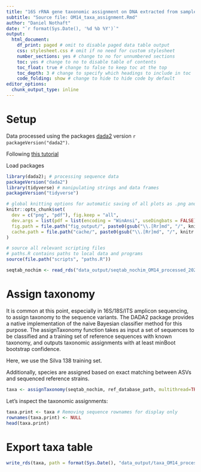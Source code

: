 ```yaml
---
title: "16S rRNA gene taxonomic assignment on DNA extracted from samples obtained in Oman in 2014"
subtitle: "Source file: OM14_taxa_assignment.Rmd"
author: "Daniel Nothaft"
date: "`r format(Sys.Date(), '%d %b %Y')`"
output:
  html_document: 
    df_print: paged # omit to disable paged data table output
    css: stylesheet.css # omit if no need for custom stylesheet
    number_sections: yes # change to no for unnumbered sections
    toc: yes # change to no to disable table of contents
    toc_float: true # change to false to keep toc at the top
    toc_depth: 3 # change to specify which headings to include in toc
    code_folding: show # change to hide to hide code by default
editor_options:
  chunk_output_type: inline
---
```


# Setup

Data processed using the packages [dada2](https://benjjneb.github.io/dada2/index.html) version `r packageVersion("dada2")`.

Following [this tutorial](https://benjjneb.github.io/dada2/tutorial.html)

Load packages
```r
library(dada2); # processing sequence data
packageVersion("dada2")
library(tidyverse) # manipulating strings and data frames
packageVersion("tidyverse")

# global knitting options for automatic saving of all plots as .png and .pdf. Also sets cache directory.
knitr::opts_chunk$set(
  dev = c("png", "pdf"), fig.keep = "all",
  dev.args = list(pdf = list(encoding = "WinAnsi", useDingbats = FALSE)),
  fig.path = file.path("fig_output/", paste0(gsub("\\.[Rr]md", "/", knitr::current_input()))),
  cache.path = file.path("cache/", paste0(gsub("\\.[Rr]md", "/", knitr::current_input())))
)
```

```r
# source all relevant scripting files
# paths.R contains paths to local data and programs
source(file.path("scripts", "paths.R"))
```

```r
seqtab_nochim <- read_rds("data_output/seqtab_nochim_OM14_processed_20200730.rds")
```

# Assign taxonomy
It is common at this point, especially in 16S/18S/ITS amplicon sequencing, to assign taxonomy to the sequence variants. The DADA2 package provides a native implementation of the naive Bayesian classifier method for this purpose. The assignTaxonomy function takes as input a set of sequences to be classified and a training set of reference sequences with known taxonomy, and outputs taxonomic assignments with at least minBoot bootstrap confidence.

Here, we use the Silva 138 training set.

Additionally, species are assigned based on exact matching between ASVs and sequenced reference strains.
```r
taxa <- assignTaxonomy(seqtab_nochim, ref_database_path, multithread=TRUE) %>% addSpecies(ref_database_species_path)
```


Let’s inspect the taxonomic assignments:
```r
taxa.print <- taxa # Removing sequence rownames for display only
rownames(taxa.print) <- NULL
head(taxa.print)
```

# Export taxa table
```r
write_rds(taxa, path = format(Sys.Date(), "data_output/taxa_OM14_processed_%Y%m%d.rds"), compress = "gz")
```